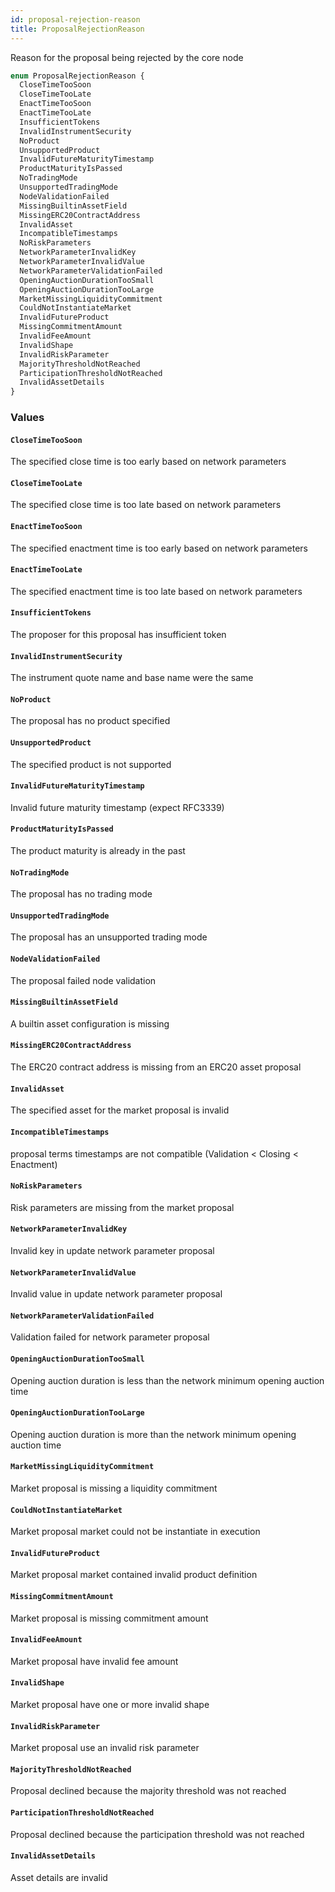 ```yaml
---
id: proposal-rejection-reason
title: ProposalRejectionReason
---
```


Reason for the proposal being rejected by the core node

```graphql
enum ProposalRejectionReason {
  CloseTimeTooSoon
  CloseTimeTooLate
  EnactTimeTooSoon
  EnactTimeTooLate
  InsufficientTokens
  InvalidInstrumentSecurity
  NoProduct
  UnsupportedProduct
  InvalidFutureMaturityTimestamp
  ProductMaturityIsPassed
  NoTradingMode
  UnsupportedTradingMode
  NodeValidationFailed
  MissingBuiltinAssetField
  MissingERC20ContractAddress
  InvalidAsset
  IncompatibleTimestamps
  NoRiskParameters
  NetworkParameterInvalidKey
  NetworkParameterInvalidValue
  NetworkParameterValidationFailed
  OpeningAuctionDurationTooSmall
  OpeningAuctionDurationTooLarge
  MarketMissingLiquidityCommitment
  CouldNotInstantiateMarket
  InvalidFutureProduct
  MissingCommitmentAmount
  InvalidFeeAmount
  InvalidShape
  InvalidRiskParameter
  MajorityThresholdNotReached
  ParticipationThresholdNotReached
  InvalidAssetDetails
}
```

### Values

#### `CloseTimeTooSoon`

The specified close time is too early based on network parameters

#### `CloseTimeTooLate`

The specified close time is too late based on network parameters

#### `EnactTimeTooSoon`

The specified enactment time is too early based on network parameters

#### `EnactTimeTooLate`

The specified enactment time is too late based on network parameters

#### `InsufficientTokens`

The proposer for this proposal has insufficient token

#### `InvalidInstrumentSecurity`

The instrument quote name and base name were the same

#### `NoProduct`

The proposal has no product specified

#### `UnsupportedProduct`

The specified product is not supported

#### `InvalidFutureMaturityTimestamp`

Invalid future maturity timestamp (expect RFC3339)

#### `ProductMaturityIsPassed`

The product maturity is already in the past

#### `NoTradingMode`

The proposal has no trading mode

#### `UnsupportedTradingMode`

The proposal has an unsupported trading mode

#### `NodeValidationFailed`

The proposal failed node validation

#### `MissingBuiltinAssetField`

A builtin asset configuration is missing

#### `MissingERC20ContractAddress`

The ERC20 contract address is missing from an ERC20 asset proposal

#### `InvalidAsset`

The specified asset for the market proposal is invalid

#### `IncompatibleTimestamps`

proposal terms timestamps are not compatible (Validation < Closing < Enactment)

#### `NoRiskParameters`

Risk parameters are missing from the market proposal

#### `NetworkParameterInvalidKey`

Invalid key in update network parameter proposal

#### `NetworkParameterInvalidValue`

Invalid value in update network parameter proposal

#### `NetworkParameterValidationFailed`

Validation failed for network parameter proposal

#### `OpeningAuctionDurationTooSmall`

Opening auction duration is less than the network minimum opening auction time

#### `OpeningAuctionDurationTooLarge`

Opening auction duration is more than the network minimum opening auction time

#### `MarketMissingLiquidityCommitment`

Market proposal is missing a liquidity commitment

#### `CouldNotInstantiateMarket`

Market proposal market could not be instantiate in execution

#### `InvalidFutureProduct`

Market proposal market contained invalid product definition

#### `MissingCommitmentAmount`

Market proposal is missing commitment amount

#### `InvalidFeeAmount`

Market proposal have invalid fee amount

#### `InvalidShape`

Market proposal have one or more invalid shape

#### `InvalidRiskParameter`

Market proposal use an invalid risk parameter

#### `MajorityThresholdNotReached`

Proposal declined because the majority threshold was not reached

#### `ParticipationThresholdNotReached`

Proposal declined because the participation threshold was not reached

#### `InvalidAssetDetails`

Asset details are invalid
